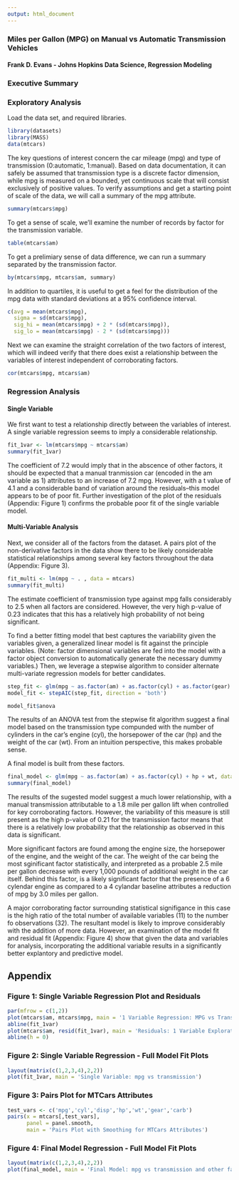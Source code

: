 ```yaml
---
output: html_document
---
```

### Miles per Gallon (MPG) on Manual vs Automatic Transmission Vehicles
#### Frank D. Evans - Johns Hopkins Data Science, Regression Modeling



### Executive Summary




### Exploratory Analysis

Load the data set, and required libraries.
```r
library(datasets)
library(MASS)
data(mtcars)
```

The key questions of interest concern the car mileage (mpg) and type of transmission 
(0:automatic, 1:manual).  Based on data documentation, it can safely be assumed that 
transmission type is a discrete factor dimension, while mpg is measured on a bounded,
yet continuous scale that will consist exclusively of positive values.  To verify
assumptions and get a starting point of scale of the data, we will call a summary of
the mpg attribute.
```r
summary(mtcars$mpg)
```

To get a sense of scale, we'll examine the number of records by factor for the transmission
variable.
```r
table(mtcars$am)
```

To get a prelimiary sense of data difference, we can run a summary separated by the 
transmission factor.
```r
by(mtcars$mpg, mtcars$am, summary)
```

In addition to quartiles, it is useful to get a feel for the distribution of the mpg
data with standard deviations at a 95% confidence interval.
```r
c(avg = mean(mtcars$mpg), 
  sigma = sd(mtcars$mpg), 
  sig_hi = mean(mtcars$mpg) + 2 * (sd(mtcars$mpg)),
  sig_lo = mean(mtcars$mpg) - 2 * (sd(mtcars$mpg)))
```

Next we can examine the straight correlation of the two factors of interest, which will
indeed verify that there does exist a relationship between the variables of interest 
independent of corroborating factors.
```r
cor(mtcars$mpg, mtcars$am)
```

### Regression Analysis
#### Single Variable
We first want to test a relationship directly between the variables of interest.  A
single variable regression seems to imply a considerable relationship.
```r
fit_1var <- lm(mtcars$mpg ~ mtcars$am)
summary(fit_1var)
```
The coefficient of 7.2 would imply that in the abscence of other factors, it should 
be expected that a manual tranmission car (encoded in the am variable as 1) attributes 
to an increase of 7.2 mpg.  However, with a t value of 4.1 and a considerable band of
variation around the residuals--this model appears to be of poor fit.  Further investigation
of the plot of the residuals (Appendix: Figure 1) confirms the probable poor fit of the
single variable model.

#### Multi-Variable Analysis
Next, we consider all of the factors from the dataset.  A pairs plot of the non-derivative 
factors in the data show there to be likely considerable statistical relationships among 
several key factors throughout the data (Appendix: Figure 3).
```r
fit_multi <- lm(mpg ~ . , data = mtcars)
summary(fit_multi)
```
The estimate coefficient of transmission type against mpg falls considerably to 2.5 when all
factors are considered.  However, the very high p-value of 0.23 indicates that this has a 
relatively high probability of not being significant.  

To find a better fitting model that best captures the variability given the variables given,
a generalized linear model is fit against the principle variables. (Note: factor dimensional
variables are fed into the model with a factor object conversion to automatically generate
the necessary dummy variables.)  Then, we leverage a stepwise algorithm to consider alternate
multi-variate regression models for better candidates.
```r
step_fit <- glm(mpg ~ as.factor(am) + as.factor(cyl) + as.factor(gear) + disp + hp + drat + wt, data = mtcars)
model_fit <- stepAIC(step_fit, direction = 'both')
```
```r
model_fit$anova
```
The results of an ANOVA test from the stepwise fit algorithm suggest a final model based on
the transmission type compunded with the number of cylinders in the car's engine (cyl), the
horsepower of the car (hp) and the weight of the car (wt).  From an intuition perspective, this
makes probable sense.

A final model is built from these factors.
```r
final_model <- glm(mpg ~ as.factor(am) + as.factor(cyl) + hp + wt, data = mtcars)
summary(final_model)
```
The results of the sugested model suggest a much lower relationship, with a manual transmission
attributable to a 1.8 mile per gallon lift when controlled for key corroborating factors.
However, the variability of this measure is still present as the high p-value of 0.21 for the
transmission factor means that there is a relatively low probability that the relationship as
observed in this data is significant.

More significant factors are found among the engine size, the horsepower of the engine, and the
weight of the car.  The weight of the car being the most sginificant factor statistically, and
interpreted as a probable 2.5 mile per gallon decrease with every 1,000 pounds of additional
weight in the car itself.  Behind this factor, is a likely significant factor that the presence
of a 6 cylendar engine as compared to a 4 cylandar baseline attributes a reduction of mpg by
3.0 miles per gallon.

A major corroborating factor surrounding statistical signifigance in this case is the high
ratio of the total number of available variables (11) to the number fo observations (32).
The resultant model is likely to improve considerably with the addition of more data.  However,
an examination of the model fit and residual fit (Appendix: Figure 4) show that given the data
and variables for analysis, incorporating the additional variable results in a significantly
better explantory and predictive model.

## Appendix

### Figure 1: Single Variable Regression Plot and Residuals
```r
par(mfrow = c(1,2))
plot(mtcars$am, mtcars$mpg, main = '1 Variable Regression: MPG vs Transmission')
abline(fit_1var)
plot(mtcars$am, resid(fit_1var), main = 'Residuals: 1 Variable Exploratory')
abline(h = 0)
```

### Figure 2: Single Variable Regression - Full Model Fit Plots
```r
layout(matrix(c(1,2,3,4),2,2))
plot(fit_1var, main = 'Single Variable: mpg vs transmission')
```

### Figure 3: Pairs Plot for MTCars Attributes
```r
test_vars <- c('mpg','cyl','disp','hp','wt','gear','carb')
pairs(x = mtcars[,test_vars], 
      panel = panel.smooth,
      main = 'Pairs Plot with Smoothing for MTCars Attributes')
```

### Figure 4: Final Model Regression - Full Model Fit Plots
```r
layout(matrix(c(1,2,3,4),2,2))
plot(final_model, main = 'Final Model: mpg vs transmission and other factors')
```
